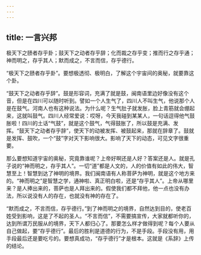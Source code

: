 ```yaml
---
---
---
```

title: 一言兴邦
---




极天下之赜者存乎卦；鼓天下之动者存乎辞；化而裁之存乎变；推而行之存乎通；神而明之，存乎其人；默而成之，不言而信，存乎德行。

“极天下之赜者存乎卦”。要想极透彻、极明白，了解这个宇宙间的奥秘，就要靠这个卦。

“鼓天下之动者存乎辞”。鼓是形容词，充满了就是鼓，闽南语里边好像没有这个音，但是在四川可以随时听到。譬如一个人生气了，四川人不叫生气，他说那个人是在鼓气。河南人也有这种说法。为什么呢？生气肚子就发胀，脸上青筋就会绷起来，这就叫鼓气。四川人经常爱说：哎呀，今天我碰到某某人，一句话逗得他气鼓胀啦！四川的土话“气鼓”，就是这个鼓气，气得鼓胀了，所以鼓是充满、发挥。“鼓天下之动者存乎辞”，使天下的动被发挥、被鼓起来，那就在辞章了。鼓就是发挥、鼓吹，一个“鼓”字对天下影响很大。影响了天下的动态，可见文字很重要。

那么要想知道宇宙的奥秘，究竟靠谁呢？上帝好啊还是人好？答案还是人。就是孔子说的“神而明之，存乎其人”。一切“道”都是人文的，人的价值有如此的伟大，智慧至上！智慧到达了神明的境界。我们闽南语有人称菩萨为神明，就是这个地方来的。“神而明之”是智慧之学，通神啦、真正明白啦，还是“存乎其人”。上帝从哪里来？是人捧出来的，菩萨也是人拜出来的。假使我们都不拜他，他一点也没有办法，所以说没有人的存在，也就没有神的存在了。

“默而成之，不言而信，存乎德行。”到了神而明之的境界，自然达到目的，使老百姓受到影响，这是了不起的圣人。“不言而信”，不需要搞宣传，大家就都听你的，达到所谓万民服从的境界，天下人都归心了。那要怎么样才做得到呢？每个人要从自己做起，要“存乎德行”。最后的胜利是道德的行为，不是手段。手段没有用，用手段最后还是要吃亏的。要想真成功，“存乎德行”才是根本。这就是《系辞》上传的结论。